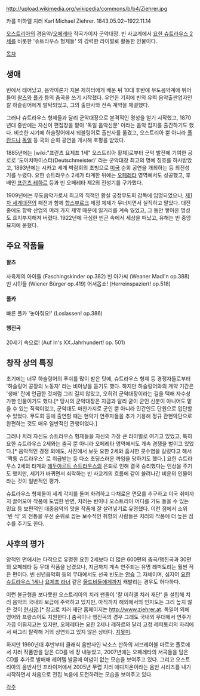 http://upload.wikimedia.org/wikipedia/commons/b/b4/Ziehrer.jpg

카를 미하엘 치러 Karl Michael Ziehrer. 1843.05.02~1922.11.14

[[오스트리아]]의 경음악/[[오페레타]] 작곡가이자 군악대장. 빈 사교계에서 [[요한 슈트라우스 2세]]를 비롯한 '슈트라우스 형제들' 의 강력한 라이벌로 활동한 인물이다.

[[목차]]

== 생애 ==
빈에서 태어났고, 음악이론가 지몬 제히터에게 배운 뒤 10대 후반에 무도음악계에 뛰어들어 [[왈츠]]와 [[폴카]] 등의 춤곡을 쓰기 시작했다. 우연한 기회에 빈의 유력 음악출판업자인 칼 하슬링어에게 발탁되었고, 그의 출판사와 전속 계약을 체결했다.

그러나 슈트라우스 형제들과 달리 군악대장으로 본격적인 명성을 얻기 시작했고, 1870년대 중반에는 자신이 편집장을 맡아 '독일 음악신문' 이라는 음악 잡지를 출간하기도 했다. 비슷한 시기에 하슬링어에서 되블링어로 출판사를 옮겼고, 오스트리아 뿐 아니라 [[폴란드]]나 [[독일]] 등 국외 순회 공연을 개시해 호평을 받았다.

1885년에는 [wiki:"프란츠 요제프 1세" 오스트리아 황제]로부터 군악 발전에 기여한 공로로 '도이치마이스터(Deutschmeister)' 라는 군악대장 최고의 명예 칭호를 하사받았고, 1893년에는 시카고 세계 박람회의 초빙으로 [[미국]] 순회 공연을 개최하는 등 최전성기를 누렸다. 요한 슈트라우스 2세가 타계한 뒤에는 [[오페레타]] 영역에서도 성공했고, 후배인 [[프란츠 레하르]] 등과 빈 오페레타 제2의 전성기를 구가했다.

1909년에는 무도음악가로서 최고의 직책인 황실 궁정무도회 감독에 임명되었으나, [[제1차 세계대전]]의 패전과 함께 [[합스부르크]] 제정 체제가 무너지면서 실직하고 말았다. 대전 중에도 향락 산업의 여러 가지 제약 때문에 일거리를 계속 잃었고, 그 동안 쌓아온 명성도 흐지부지해져 버렸다. 1922년에 극심한 빈곤 속에서 세상을 떠났고, 유해는 빈 중앙묘지에 묻혔다.

== 주요 작품들 ==
==== 왈츠 ====
사육제의 아이들 (Faschingskinder op.382)
빈 아가씨 (Weaner Madl'n op.388)
빈 시민들 (Wiener Bürger op.419)
어서옵쇼! (Herreinspaziert! op.518)
==== 폴카 ====
빠른 폴카 '놓아줘요!' (Loslassen! op.386)
==== 행진곡 ====
20세기 속으로! (Auf In's XX.Jahrhundert! op. 501)
== 창작 상의 특징 ==
초기에는 너무 하슬링어의 푸쉬를 많이 받은 탓에, 슈트라우스 형제 등 경쟁자들로부터 '하슬링어 공장의 노동자' 라는 비아냥을 듣기도 했다. 하지만 하슬링어와의 계약 기간은 '생애' 란에 언급한 것처럼 그리 길지 않았고, 오히려 군악대장이라는 길을 택해 자수성가한 인물이기도 했다.[* 당시의 군악대장은 지금과 달리 굳이 군인 신분이 아니어도 맡을 수 있는 직책이었고, 군악대도 마찬가지로 군인 뿐 아니라 민간인도 단원으로 입단할 수 있었다. 무도회 등에 출연할 때는 현악기 연주자들을 추가 기용해 정규 관현악단으로 완편하는 것도 매우 일반적인 관행이었다.]

그러나 치러 자신도 슈트라우스 형제들을 자신의 가장 큰 라이벌로 여기고 있었고, 특히 요한 슈트라우스 2세와는 춤곡 뿐 아니라 오페레타 영역에서도 계속 경쟁을 벌이고 있었다.[* 음악적인 경쟁 외에도, 사진에서 보듯 요한 2세와 흡사한 콧수염을 길렀다고 해서 '짝퉁 슈트라우스' 로 취급받는 등 다소 초딩스러운 까임을 당하기도 했다.] 요한 슈트라우스 2세의 타계와 [[에두아르트 슈트라우스]]의 은퇴로 인해 결국 승리했다는 인상을 주기도 했지만, 세기가 바뀌면서 쇠락하는 빈 사교계의 흐름에 같이 쓸려나간 비운의 인물이라는 것이 일반적인 평가.

슈트라우스 형제들이 세계 각지를 돌며 화려하고 다채로운 면모를 추구하고 이국 취미까지 끌어모아 작품에 도입한 반면, 치러는 빈이나 오스트리아 어디를 가도 들을 수 있는 민요 등 보편적인 대중음악의 맛을 작품에 잘 살려넣기로 유명했다. 이런 점에서 소위 '빈 식' 의 전통을 우선 순위로 꼽는 보수적인 취향의 사람들은 치러의 작품에 더 높은 점수를 주기도 한다.
== 사후의 평가 ==
양적인 면에서는 다작으로 유명한 요한 2세보다 더 많은 600편의 춤곡/행진곡과 30편의 오페레타 등 무대 작품을 남겼으나, 지금까지 계속 연주되는 유명 레퍼토리는 훨씬 적은 편이다. 빈 신년음악회 등의 무대에서도 선곡 빈도는 [[안습]] 그 자체이며, 심지어 [[요한 슈트라우스 1세]]나 [[요제프 라너]] 같은 [[올드비]]들에게까지 캐발리는 경우도 허다하다.

이런 불균형을 보다못한 오스트리아의 치러 팬들이 '칼 미하엘 치러 재단' 을 설립해 치러 음악의 국내외 보급에 주력하고 있지만, 아직까지 해외에서의 인지도는 그리 높지 않은 것이 [[현시창]].[* 참고로 치러 재단 홈페이지는 http://www.ziehrer.at. 독일어 외에 영어와 프랑스어도 지원한다.] 춤곡이나 행진곡의 경우 그래도 국내외 무대에서 연주가 가끔 이뤄지고는 있지만, 오페레타는 요한 2세나 레하르와 달리 고정 레퍼토리의 자리에서 싸그리 탈락해 거의 상연되고 있지 않은 상태다. [[지못미]].

하지만 1990년대 후반부터 클래식 음반사인 낙소스 산하의 서브레이블 마르코 폴로에서 치러 작품만을 담은 CD를 네 장 내놓았고, 2007년에는 오페레타의 서곡들을 담은 CD를 추가로 발매해 레어템 발굴에 여념이 없는 모습을 보여주고 있다. 그리고 오스트리아의 음반사인 프라이저에서 2005년 무렵 치러 에디치온이라는 음반 시리즈를 내기 시작하면서 처음으로 전집 녹음에 도전하려는 모습을 보여주고 있다.

[[각주]]

